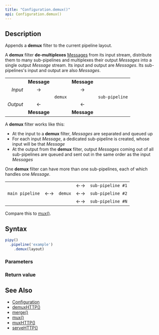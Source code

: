 ```yaml
---
title: "Configuration.demux()"
api: Configuration.demux()
---
```


## Description

Appends a **demux** filter to the current pipeline layout.

A **demux** filter **de-multiplexes** [Messages](/reference/api/Message) from its input stream, distribute them to many sub-pipelines and multiplexes their output _Messages_ into a single output _Message_ stream. Its input and output are _Messages_. Its sub-pipelines's input and output are also _Messages_.

|          |             |         |             |                |
|---------:|:-----------:|:-------:|:-----------:|:--------------:|
|          | **Message** |         | **Message** |                |
| _Input_  | →           |         | →           |                |
|          |             | `demux` |             | `sub-pipeline` |
| _Output_ | ←           |         | ←           |                |
|          | **Message** |         | **Message** |                |

A **demux** filter works like this:

- At the input to a **demux** filter, _Messages_ are separated and queued up
- For each input _Message_, a dedicated sub-pipeline is created, whose input will be that _Message_
- At the output from the **demux** filter, output _Messages_ coming out of all sub-pipelines are queued and sent out in the same order as the input _Messages_

One **demux** filter can have more than one sub-pipelines, each of which handles one _Message_.

|                 |    |         |    |                   |
|----------------:|:--:|:-------:|:--:|:------------------|
|                 |    |         | ←→ | `sub-pipeline #1` |
| `main pipeline` | ←→ | `demux` | ←→ | `sub-pipeline #2` |
|                 |    |         | ←→ | `sub-pipeline #N` |

Compare this to [mux()](/reference/api/Configuration/mux).

## Syntax

``` js
pipy()
  .pipeline('example')
    .demux(layout)
```

### Parameters

<Parameters/>

### Return value

<ReturnValue/>

## See Also

* [Configuration](/reference/api/Configuration)
* [demuxHTTP()](/reference/api/Configuration/demuxHTTP)
* [merge()](/reference/api/Configuration/merge)
* [mux()](/reference/api/Configuration/mux)
* [muxHTTP()](/reference/api/Configuration/muxHTTP)
* [serveHTTP()](/reference/api/Configuration/serveHTTP)
